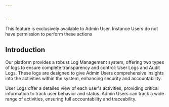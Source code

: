 ---


---

<Note>
This feature is exclusively available to Admin User. Instance Users do not have permission to perform these actions
</Note>


## Introduction

Our platform provides a robust Log Management system, offering two types of logs to ensure complete transparency and control: User Logs and Audit Logs. These logs are designed to give Admin Users comprehensive insights into the activities within the system, enhancing security and accountability.



<CardGroup cols={2}>
  <Card title="User Logs" icon="blog" href="/guides/admin_guide/log_management/user_logs_management">
User Logs offer a detailed view of each user's activities, providing critical information to track user behavior and status.
  </Card>
  <Card title="Audit Logs" icon="users" href="/guides/admin_guide/log_management/audit_logs_management">
Admin Users can track a wide range of activities, ensuring full accountability and traceability. 
  </Card>
</CardGroup>